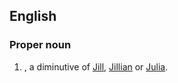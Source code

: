 ==English==

===Proper noun===
{{en-proper-noun}}

# {{given name|female}}, a diminutive of [[Jill]], [[Jillian]] or [[Julia]].